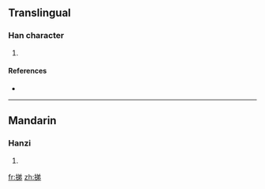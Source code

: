 ==Translingual==

===Han character===
{{Han char|rn=64|rad=手|as=07|sn=10|four=|canj=手金弓竹 (QCNH)}}

# {{defn|Han|sort=手07}}

====References====
* {{Han ref|kx=0431.260|dkj=12091|dj=0780.320|hdz=31887.080|uh=632E|ud=25390}}

----

==Mandarin==

===Hanzi===
{{cmn-hanzi|pin=[[tǐ]] ([[ti3]])|wg=t'i<sup>3</sup>}}

# {{defn|Mandarin|sort=手07}}

[[fr:挮]]
[[zh:挮]]